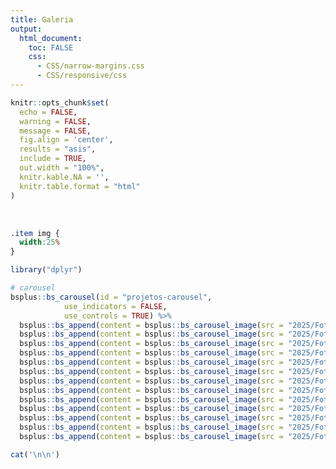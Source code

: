 ```yaml
---
title: Galeria
output:
  html_document:
    toc: FALSE
    css:
      - CSS/narrow-margins.css
      - CSS/responsive/css
---
```


<!--install and/or load all R packages-->
```r
knitr::opts_chunk$set(
  echo = FALSE,
  warning = FALSE,
  message = FALSE,
  fig.align = 'center',
  results = "asis",
  include = TRUE,
  out.width = "100%",
  knitr.kable.NA = '',
  knitr.table.format = "html"
)
```

<br>

```css
.item img {
  width:25%
}
```

```r
library("dplyr")

# carousel
bsplus::bs_carousel(id = "projetos-carousel",
            use_indicators = FALSE,
            use_controls = TRUE) %>%
  bsplus::bs_append(content = bsplus::bs_carousel_image(src = "2025/Fotos/01.jpg")) %>%
  bsplus::bs_append(content = bsplus::bs_carousel_image(src = "2025/Fotos/02.jpg")) %>%
  bsplus::bs_append(content = bsplus::bs_carousel_image(src = "2025/Fotos/03.jpg")) %>%
  bsplus::bs_append(content = bsplus::bs_carousel_image(src = "2025/Fotos/04.jpg")) %>%
  bsplus::bs_append(content = bsplus::bs_carousel_image(src = "2025/Fotos/05.jpg")) %>%
  bsplus::bs_append(content = bsplus::bs_carousel_image(src = "2025/Fotos/06.jpg")) %>%
  bsplus::bs_append(content = bsplus::bs_carousel_image(src = "2025/Fotos/07.jpg")) %>%
  bsplus::bs_append(content = bsplus::bs_carousel_image(src = "2025/Fotos/08.jpg")) %>%
  bsplus::bs_append(content = bsplus::bs_carousel_image(src = "2025/Fotos/09.jpg")) %>%
  bsplus::bs_append(content = bsplus::bs_carousel_image(src = "2025/Fotos/10.jpg")) %>%
  bsplus::bs_append(content = bsplus::bs_carousel_image(src = "2025/Fotos/11.jpg")) %>%
  bsplus::bs_append(content = bsplus::bs_carousel_image(src = "2025/Fotos/12.jpg")) %>%
  bsplus::bs_append(content = bsplus::bs_carousel_image(src = "2025/Fotos/13.jpg"))

cat('\n\n')
```
